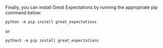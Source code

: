 Finally, you can install Great Expectations by running the appropriate pip command below:

```console title="Terminal Command"
python -m pip install great_expectations
```

or

```console title="Terminal Command"
python3 -m pip install great_expectations
```